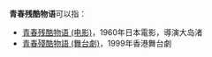 
'''青春残酷物语'''可以指：
* [[青春残酷物语_(电影)|青春残酷物语 (电影)]]，1960年日本電影，導演大岛渚
* [[青春殘酷物語_(舞台劇)|青春殘酷物語 (舞台劇)]]，1999年香港舞台劇
{{Disambiguation|cat=六字作品消歧義}}